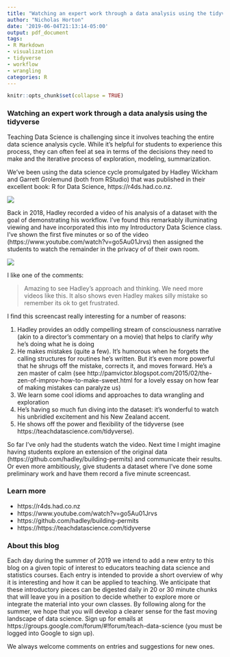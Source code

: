 ```yaml
---
title: "Watching an expert work through a data analysis using the tidyverse"
author: "Nicholas Horton"
date: '2019-06-04T21:13:14-05:00'
output: pdf_document
tags:
- R Markdown
- visualization
- tidyverse
- workflow
- wrangling
categories: R
---
```


```r
knitr::opts_chunk$set(collapse = TRUE)
```

### Watching an expert work through a data analysis using the tidyverse

Teaching Data Science is challenging since it involves teaching the entire data science analysis cycle.  While it's helpful for students to experience this process, they can often feel at sea in terms of the decisions they need to make and the iterative process of exploration, modeling, summarization.

We've been using the data science cycle promulgated by Hadley Wickham and Garrett Grolemund (both from RStudio) that was published in their excellent book: R for Data Science, https://r4ds.had.co.nz.

![](/post/screencast/cycle.png)

Back in 2018, Hadley recorded a video of his analysis of a dataset with the goal of demonstrating his workflow.  I've found this remarkably illuminating viewing and have incorporated this into my Introductory Data Science class.  I've shown the first five minutes or so of the video (https://www.youtube.com/watch?v=go5Au01Jrvs) then assigned the students to watch the remainder in the privacy of of their own room.  

![](/post/screencast/hadley.png)

I like one of the comments:

> Amazing to see Hadley's approach and thinking. We need more videos like this. It also shows even Hadley makes silly mistake so remember its ok to get frustrated.

I find this screencast really interesting for a number of reasons:

1. Hadley provides an oddly compelling stream of consciousness narrative (akin to a director's commentary on a movie) that helps to clarify *why* he's doing what he is doing
2. He makes mistakes (quite a few).  It's humorous when he forgets the calling structures for routines he's written.  But it's even more powerful that he shrugs off the mistake, corrects it, and moves forward.  He's a zen master of calm (see http://pamvictor.blogspot.com/2015/02/the-zen-of-improv-how-to-make-sweet.html for a lovely essay on how fear of making mistakes can paralyze us)
3. We learn some cool idioms and approaches to data wrangling and exploration
4. He's having so much fun diving into the dataset: it's wonderful to watch his unbridled excitement and his New Zealand accent.
5. He shows off the power and flexibility of the tidyverse (see https://teachdatascience.com/tidyverse).

So far I've only had the students watch the video.  Next time I might imagine having students explore an extension of the original data (https://github.com/hadley/building-permits) and communicate their results.  Or even more ambitiously, give students a dataset where I've done some preliminary work and have them record a five minute screencast.


### Learn more

- https://r4ds.had.co.nz
- https://www.youtube.com/watch?v=go5Au01Jrvs
- https://github.com/hadley/building-permits
- https://https://teachdatascience.com/tidyverse

### About this blog 

Each day during the summer of 2019 we intend to add a new entry to this blog on a given topic of interest to educators teaching data science and statistics courses. Each entry is intended to provide a short overview of why it is interesting and how it can be applied to teaching. We anticipate that these introductory pieces can be digested daily in 20 or 30 minute chunks that will leave you in a position to decide whether to explore more or integrate the material into your own classes. By following along for the summer, we hope that you will develop a clearer sense for the fast moving landscape of data science. Sign up for emails at https://groups.google.com/forum/#!forum/teach-data-science (you must be logged into Google to sign up).

We always welcome comments on entries and suggestions for new ones.


